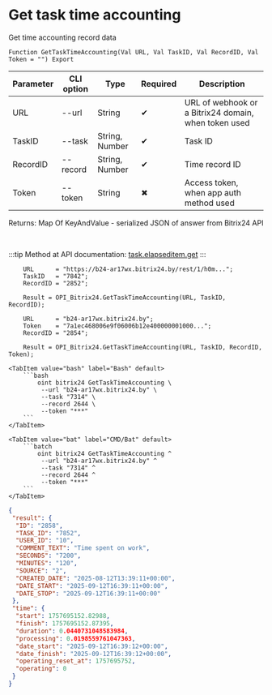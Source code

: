 ﻿---
sidebar_position: 4
description: Get task time accounting and other functions to work with Bitrix24 in the Open Integration Package, a free open-source integration library for 1C:Enterprise 8, OneScript and CLI
keywords: [1C, 1С, 1С:Enterprise, 1С:Enterprise 8.3, API, Integration, Services, Exchange, OneScript, CLI, Bitrix24]
---


# Get task time accounting
 Get time accounting record data



`Function GetTaskTimeAccounting(Val URL, Val TaskID, Val RecordID, Val Token = "") Export`

  | Parameter | CLI option | Type | Required | Description |
  |-|-|-|-|-|
  | URL | --url | String | &#x2714; | URL of webhook or a Bitrix24 domain, when token used |
  | TaskID | --task | String, Number | &#x2714; | Task ID |
  | RecordID | --record | String, Number | &#x2714; | Time record ID |
  | Token | --token | String | &#x2716; | Access token, when app auth method used |

  
  Returns:  Map Of KeyAndValue - serialized JSON of answer from Bitrix24 API

<br/>

:::tip
Method at API documentation: [task.elapseditem.get](https://dev.1c-bitrix.ru/rest_help/tasks/task/elapseditem/get.php)
:::
<br/>



```bsl title="1C:Enterprise/OneScript code example"
    URL      = "https://b24-ar17wx.bitrix24.by/rest/1/h0m...";
    TaskID   = "7842";
    RecordID = "2852";

    Result = OPI_Bitrix24.GetTaskTimeAccounting(URL, TaskID, RecordID);

    URL      = "b24-ar17wx.bitrix24.by";
    Token    = "7a1ec468006e9f06006b12e400000001000...";
    RecordID = "2854";

    Result = OPI_Bitrix24.GetTaskTimeAccounting(URL, TaskID, RecordID, Token);
```
 

 <Tabs>
  
    <TabItem value="bash" label="Bash" default>
        ```bash
            oint bitrix24 GetTaskTimeAccounting \
             --url "b24-ar17wx.bitrix24.by" \
             --task "7314" \
             --record 2644 \
             --token "***"
        ```
    </TabItem>
  
    <TabItem value="bat" label="CMD/Bat" default>
        ```batch
            oint bitrix24 GetTaskTimeAccounting ^
             --url "b24-ar17wx.bitrix24.by" ^
             --task "7314" ^
             --record 2644 ^
             --token "***"
        ```
    </TabItem>
</Tabs>


```json title="Result"
{
 "result": {
  "ID": "2858",
  "TASK_ID": "7852",
  "USER_ID": "10",
  "COMMENT_TEXT": "Time spent on work",
  "SECONDS": "7200",
  "MINUTES": "120",
  "SOURCE": "2",
  "CREATED_DATE": "2025-08-12T13:39:11+00:00",
  "DATE_START": "2025-09-12T16:39:11+00:00",
  "DATE_STOP": "2025-09-12T16:39:11+00:00"
 },
 "time": {
  "start": 1757695152.82988,
  "finish": 1757695152.87395,
  "duration": 0.0440731048583984,
  "processing": 0.0198559761047363,
  "date_start": "2025-09-12T16:39:12+00:00",
  "date_finish": "2025-09-12T16:39:12+00:00",
  "operating_reset_at": 1757695752,
  "operating": 0
 }
}
```
